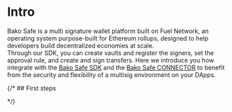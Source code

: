 
# Intro

Bako Safe is a multi signature wallet platform built on Fuel Network,  an operating system purpose-built for Ethereum rollups, designed to help developers build decentralized economies at scale.
<br/>
Through our SDK, you can create vaults and register the signers, set the approval rule, and create and sign transfers.
Here we introduce you how integrate with the [Bako Safe SDK](./sdk/installation) and the [Bako Safe CONNECTOR](./connector/what) to benefit from the security and flexibility of a multisig environment on your DApps.

{/* ## First steps

<Cards num={2}>
    <Card arrow title="SDK" href="./sdk/installation" />
    <Card arrow title="Connector" href="./connector/what" />
</Cards> */}
